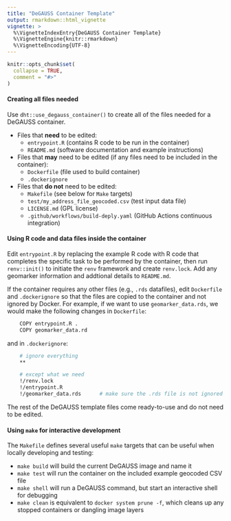 ```yaml
---
title: "DeGAUSS Container Template"
output: rmarkdown::html_vignette
vignette: >
  %\VignetteIndexEntry{DeGAUSS Container Template}
  %\VignetteEngine{knitr::rmarkdown}
  %\VignetteEncoding{UTF-8}
---
```


```r
knitr::opts_chunk$set(
  collapse = TRUE,
  comment = "#>"
)
```

#### Creating all files needed

Use `dht::use_degauss_container()` to create all of the files needed for a DeGAUSS container.

- Files that **need** to be edited:
  - `entrypoint.R` (contains R code to be run in the container)
  - `README.md` (software documentation and example instructions)

- Files that **may** need to be edited (if any files need to be included in the container):
  - `Dockerfile` (file used to build container)
  - `.dockerignore`

- Files that **do not** need to be edited:
  - `Makefile` (see below for `Make` targets)
  - `test/my_address_file_geocoded.csv` (test input data file)
  - `LICENSE.md` (GPL license)
  - `.github/workflows/build-deply.yaml` (GitHub Actions continuous integration)

#### Using R code and data files inside the container

Edit `entrypoint.R` by replacing the example R code with R code that
completes the specific task to be performed by the container, then run
`renv::init()` to initiate the `renv` framework and create `renv.lock`.
Add any geomarker information and addtional details to `README.md`.

If the container requires any other files (e.g., `.rds` datafiles), edit
`Dockerfile` and `.dockerignore` so that the files are copied to the
container and not ignored by Docker. For example, if we want to use
`geomarker_data.rds`, we would make the following changes in `Dockerfile`:

```sh
    COPY entrypoint.R .
	COPY geomarker_data.rd
```

and in `.dockerignore`:

```sh
    # ignore everything
    **

    # except what we need
    !/renv.lock
    !/entrypoint.R
    !/geomarker_data.rds      # make sure the .rds file is not ignored
```

The rest of the DeGAUSS template files come ready-to-use and do not need
to be edited.

#### Using `make` for interactive development

The `Makefile` defines several useful `make` targets that can be useful when locally developing and testing:

- `make build` will build the current DeGAUSS image and name it
- `make test` will run the container on the included example geocoded CSV file
- `make shell` will run a DeGAUSS command, but start an interactive shell for debugging
- `make clean` is equivalent to `docker system prune -f`, which cleans up any stopped containers or dangling image layers

